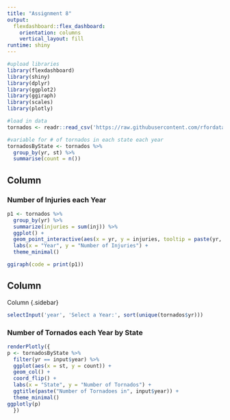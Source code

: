 ---
title: "Assignment 8"
output: 
  flexdashboard::flex_dashboard:
    orientation: columns
    vertical_layout: fill
runtime: shiny
---

```{r global, include=FALSE}
#upload libraries
library(flexdashboard)
library(shiny)
library(dplyr)
library(ggplot2)
library(ggiraph)
library(scales)
library(plotly)

#load in data
tornados <- readr::read_csv('https://raw.githubusercontent.com/rfordatascience/tidytuesday/master/data/2023/2023-05-16/tornados.csv')

#variable for # of tornados in each state each year
tornadosByState <- tornados %>%
  group_by(yr, st) %>%
  summarise(count = n())
```

Column {data-width=500}
-----------------------------------------------------------------------

### Number of Injuries each Year

```{r}
p1 <- tornados %>%
  group_by(yr) %>%
  summarize(injuries = sum(inj)) %>%
  ggplot() +
  geom_point_interactive(aes(x = yr, y = injuries, tooltip = paste(yr, ": ", injuries, "injuries"))) +
  labs(x = "Year", y = "Number of Injuries") +
  theme_minimal()

ggiraph(code = print(p1))
```

Column {data-width=500}
-----------------------------------------------------------------------

Column {.sidebar}
```{r}
selectInput('year', 'Select a Year:', sort(unique(tornados$yr)))
```

### Number of Tornados each Year by State

```{r}
renderPlotly({
p <- tornadosByState %>% 
  filter(yr == input$year) %>%
  ggplot(aes(x = st, y = count)) +
  geom_col() +
  coord_flip() +
  labs(x = "State", y = "Number of Tornados") +
  ggtitle(paste("Number of Tornadoes in", input$year)) +
  theme_minimal()
ggplotly(p)
  })
```


